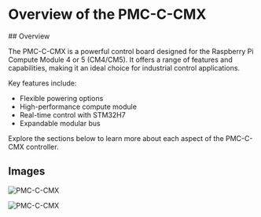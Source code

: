 
# Overview of the PMC-C-CMX


<div className="nx-hidden">
## Overview
</div>

The PMC-C-CMX is a powerful control board designed for the Raspberry Pi Compute Module 4 or 5 (CM4/CM5). It offers a range of features and capabilities, making it an ideal choice for industrial control applications.

Key features include:
- Flexible powering options
- High-performance compute module
- Real-time control with STM32H7
- Expandable modular bus

Explore the sections below to learn more about each aspect of the PMC-C-CMX controller.

## Images

![PMC-C-CMX](/images/pmc/front.jpg)



![PMC-C-CMX](/images/pmc/back.jpg)


